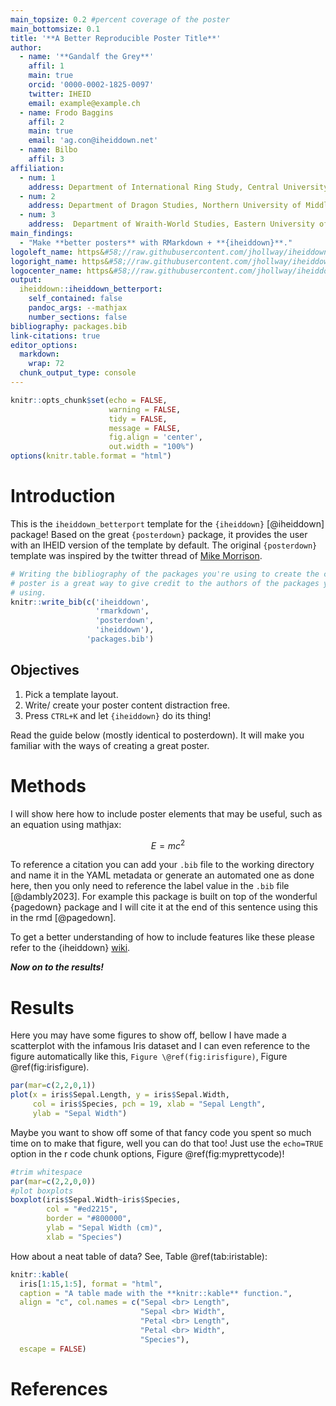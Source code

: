 ```yaml
---
main_topsize: 0.2 #percent coverage of the poster
main_bottomsize: 0.1
title: '**A Better Reproducible Poster Title**'
author:
  - name: '**Gandalf the Grey**'
    affil: 1
    main: true
    orcid: '0000-0002-1825-0097'
    twitter: IHEID
    email: example@example.ch
  - name: Frodo Baggins
    affil: 2
    main: true
    email: 'ag.con@iheiddown.net'
  - name: Bilbo
    affil: 3
affiliation:
  - num: 1
    address: Department of International Ring Study, Central University of Middle Earth
  - num: 2
    address: Department of Dragon Studies, Northern University of Middle Earth
  - num: 3
    address:  Department of Wraith-World Studies, Eastern University of Middle Earth
main_findings:
  - "Make **better posters** with RMarkdown + **{iheiddown}**."
logoleft_name: https&#58;//raw.githubusercontent.com/jhollway/iheiddown/main/man/figures/iheiddown.png
logoright_name: https&#58;//raw.githubusercontent.com/jhollway/iheiddown/main/man/figures/iheiddown.png
logocenter_name: https&#58;//raw.githubusercontent.com/jhollway/iheiddown/main/man/figures/iheiddown.png
output: 
  iheiddown::iheiddown_betterport:
    self_contained: false
    pandoc_args: --mathjax
    number_sections: false
bibliography: packages.bib
link-citations: true
editor_options: 
  markdown: 
    wrap: 72
  chunk_output_type: console
---
```


```r
knitr::opts_chunk$set(echo = FALSE,
                      warning = FALSE,
                      tidy = FALSE,
                      message = FALSE,
                      fig.align = 'center',
                      out.width = "100%")
options(knitr.table.format = "html") 
```

# Introduction

This is the `iheiddown_betterport` template for the `{iheiddown}`
[@iheiddown] package! Based on the great `{posterdown}` package, it
provides the user with an IHEID version of the template by default. The
original `{posterdown}` template was inspired by the twitter thread of
[Mike
Morrison](https://mobile.twitter.com/mikemorrison/status/1110191245035479041).

```r
# Writing the bibliography of the packages you're using to create the current
# poster is a great way to give credit to the authors of the packages you're
# using.
knitr::write_bib(c('iheiddown',
                   'rmarkdown',
                   'posterdown',
                   'iheiddown'),
                 'packages.bib')
```

## Objectives

1.  Pick a template layout.
2.  Write/ create your poster content distraction free.
3.  Press `CTRL+K` and let `{iheiddown}` do its thing!

Read the guide below (mostly identical to posterdown). It will make you
familiar with the ways of creating a great poster.

# Methods

I will show here how to include poster elements that may be useful, such
as an equation using mathjax:

$$
E = mc^2
$$

To reference a citation you can add your `.bib` file to the working
directory and name it in the YAML metadata or generate an automated one
as done here, then you only need to reference the label value in the
`.bib` file [@dambly2023]. For example this package is built on top of
the wonderful {pagedown} package and I will cite it at the end of this
sentence using this in the rmd [@pagedown].

To get a better understanding of how to include features like these
please refer to the {iheiddown}
[wiki](https://github.com/iheiddown/wiki).

***Now on to the results!***

# Results

Here you may have some figures to show off, bellow I have made a
scatterplot with the infamous Iris dataset and I can even reference to
the figure automatically like this, `Figure \@ref(fig:irisfigure)`,
Figure \@ref(fig:irisfigure).

```r
par(mar=c(2,2,0,1))
plot(x = iris$Sepal.Length, y = iris$Sepal.Width,
     col = iris$Species, pch = 19, xlab = "Sepal Length",
     ylab = "Sepal Width")
```

Maybe you want to show off some of that fancy code you spent so much
time on to make that figure, well you can do that too! Just use the
`echo=TRUE` option in the r code chunk options, Figure
\@ref(fig:myprettycode)!

```r
#trim whitespace
par(mar=c(2,2,0,0))
#plot boxplots
boxplot(iris$Sepal.Width~iris$Species,
        col = "#ed2215", 
        border = "#800000",
        ylab = "Sepal Width (cm)",
        xlab = "Species")
```

How about a neat table of data? See, Table \@ref(tab:iristable):

```r
knitr::kable(
  iris[1:15,1:5], format = "html",
  caption = "A table made with the **knitr::kable** function.",
  align = "c", col.names = c("Sepal <br> Length",
                             "Sepal <br> Width",
                             "Petal <br> Length",
                             "Petal <br> Width",
                             "Species"),
  escape = FALSE)
```

# References
